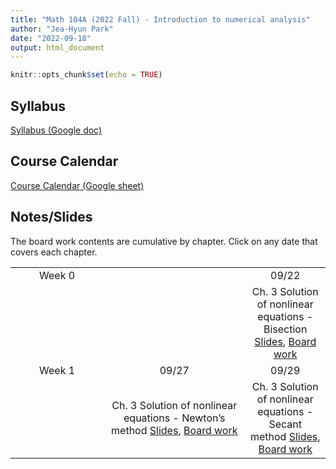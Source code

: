 ```yaml
---
title: "Math 104A (2022 Fall) - Introduction to numerical analysis"
author: "Jea-Hyun Park"
date: "2022-09-18"
output: html_document
---
```


```r
knitr::opts_chunk$set(echo = TRUE)
```

## Syllabus

[Syllabus (Google doc)](https://docs.google.com/document/d/1SYEj8hRaOvg_5h_YQg4tpgn6rFfCK90nyNkxl4EJ8X4/edit?usp=sharing) 

## Course Calendar
[Course Calendar (Google sheet)](https://docs.google.com/spreadsheets/d/1F_sdCRuRNuAO_UI5SutbjAc398I9ITBQfKOXatjHRxI/edit?usp=sharing) 

## Notes/Slides
The board work contents are cumulative by chapter. Click on any date that covers each chapter. 

|        |            |       |
|:------:|:----------:|:-----:|
| Week 0 |            | 09/22 |
|        |            | Ch. 3 Solution of nonlinear equations - Bisection [Slides](./notes/104ANotes_RootFinding01.pdf), [Board work](./notes/M104ABoardWork_RootFinding01.pdf)|
| Week 1 | 09/27      | 09/29 |
|        | Ch. 3 Solution of nonlinear equations - Newton's method [Slides](./notes/104ANotes_RootFinding01.pdf),  [Board work](./notes/M104ABoardWork_RootFinding01.pdf)|Ch. 3 Solution of nonlinear equations - Secant method [Slides](./notes/104ANotes_RootFinding01.pdf),  [Board work](./notes/M104ABoardWork_RootFinding01.pdf)|  |
<!--| Week 2 | 10/04      | 10/06 |
|        | Notes, HW2 | Notes |
-->

